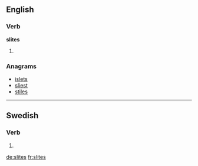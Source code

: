 ==English==

===Verb===
'''slites'''

# {{third-person singular of|slite}}

===Anagrams===
* [[islets#English|islets]]
* [[sliest#English|sliest]]
* [[stiles#English|stiles]]

----

==Swedish==

===Verb===
{{head|sv|verb form}}

# {{sv-verb-form-pre-pass|slita}}

[[de:slites]]
[[fr:slites]]
